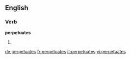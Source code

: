 ==English==

===Verb===
'''perpetuates'''
# {{en-third-person singular of|perpetuate}}

[[de:perpetuates]]
[[fr:perpetuates]]
[[it:perpetuates]]
[[vi:perpetuates]]